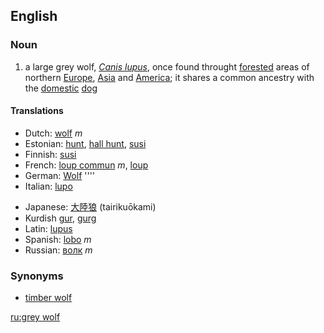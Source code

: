 ==English==

===Noun===
{{wikipedia}}
{{en-noun|sg=[[grey]] [[wolf]]|pl=gray wolves}}

# a large grey wolf, ''[[Canis lupus]]'', once found throught [[forested]] areas of northern [[Europe]], [[Asia]] and [[America]]; it shares a common ancestry with the [[domestic]] [[dog]]

====Translations====
{{top}}
*Dutch: [[wolf]] ''m''
*Estonian: [[hunt]], [[hall hunt]], [[susi]]
*Finnish: [[susi]]
*French: [[loup commun]] ''m'', [[loup]]
*German: [[Wolf]] ''''
*Italian: [[lupo]] {{m}}
{{mid}}
*Japanese: [[大陸狼]] (tairikuōkami)
*Kurdish [[gur]], [[gurg]]
*Latin: [[lupus]]
*Spanish: [[lobo]] ''m''
*Russian: [[ волк ]] ''m''
{{bottom}}

===Synonyms===
*[[timber wolf]]

[[ru:grey wolf]]